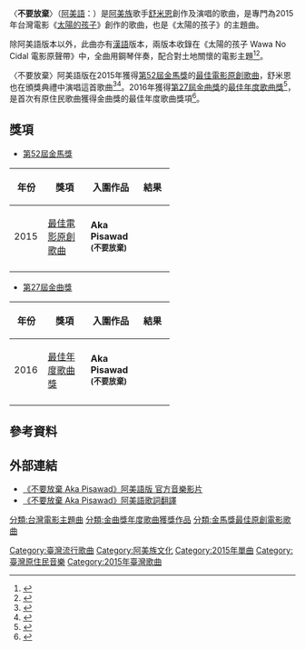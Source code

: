 {{Infobox Single 
| Name           = 不要放棄
| Artist         = [[舒米恩|舒米恩]]
| from Album     = 太陽的孩子 Wawa No Cidal電影原聲帶
| Released       = 
<!--| Language       = 阿美語-->
| Genre          = 
| Length         = 5分07秒               
| Label          = 一期一會<REF>
{{Cite web |url=http://www.musicmaniactw.com/2015/09/wawa-no-cidal.html |title=《原聲帶》太陽的孩子 Wawa No Cidal |access-date=2016-07-06 |archive-date=2021-07-12 |archive-url=https://web.archive.org/web/20210712140734/https://www.musicmaniactw.com/2015/09/wawa-no-cidal.html }}
</REF>
| Writer         = [[舒米恩|舒米恩]]
| Last single    = 美好的一天(Wawa版)
| This single    = '''不要放棄 Aka pisawad（母語版）'''
| Next single    = 這個時代（中文版）
}}
〈'''不要放棄'''〉（[[阿美語|阿美語]]：{{lang|ami|'''Aka pisawad'''}}）是[[阿美族|阿美族]]歌手[[舒米恩|舒米恩]]創作及演唱的歌曲，是專門為2015年台灣電影《[[太陽的孩子|太陽的孩子]]》創作的歌曲，也是《太陽的孩子》的主題曲。

除阿美語版本以外，此曲亦有[[中文|漢語]]版本，兩版本收錄在《太陽的孩子 Wawa No Cidal 電影原聲帶》中，全曲用鋼琴伴奏，配合對土地關懷的電影主題<ref>{{cite web |author=TOP |url=http://www.cna.com.tw/news/firstnews/201606255022-1.aspx |title=不要放棄奪金曲年度歌曲 獻給華航員工 |publisher=Cna.com.tw |date= |accessdate=2016-07-06 |archive-date=2017-06-17 |archive-url=https://web.archive.org/web/20170617202227/http://www.cna.com.tw/news/firstnews/201606255022-1.aspx }}</ref><ref>{{cite web |url=http://www.worldjournal.com/4115649/article-%E8%88%92%E7%B1%B3%E6%81%A9%E3%80%8C%E4%B8%8D%E8%A6%81%E6%94%BE%E6%A3%84%E3%80%8D-%E5%94%B1%E5%87%BA%E5%B0%8D%E5%9C%9F%E5%9C%B0%E9%97%9C%E6%87%B7/ |title=舒米恩「不要放棄」 唱出對土地關懷 |publisher=Worldjournal.com |date=2016-06-26 |accessdate=2016-07-06 |deadurl=yes |archiveurl=https://web.archive.org/web/20160817045033/http://www.worldjournal.com/4115649/article-%E8%88%92%E7%B1%B3%E6%81%A9%E3%80%8C%E4%B8%8D%E8%A6%81%E6%94%BE%E6%A3%84%E3%80%8D-%E5%94%B1%E5%87%BA%E5%B0%8D%E5%9C%9F%E5%9C%B0%E9%97%9C%E6%87%B7/ |archivedate=2016-08-17 }}</ref>。

〈不要放棄〉阿美語版在2015年獲得[[第52屆金馬獎|第52屆金馬獎]]的[[金馬獎最佳原創電影歌曲|最佳電影原創歌曲]]，舒米恩也在頒獎典禮中演唱這首歌曲<ref>{{cite web |url=http://www.vogue.com.tw/feature/entertainment/content-23355.html |title=《太陽的孩子》在說什麼？舒米恩金馬獎典禮超催淚主題曲告訴你〈不要放棄〉 |publisher=Vogue.com.tw |date=2015-11-23 |accessdate=2016-07-06 |archive-date=2019-05-11 |archive-url=https://web.archive.org/web/20190511162046/https://www.vogue.com.tw/feature/entertainment/content-23355.html }}</ref><ref>{{cite web |author=更新日期：2015-10-02 |url=http://www.worldscreen.com.tw/goods.php?goods_id=9181 |title=【太陽的孩子】風光入圍金馬三項大獎 女主角阿洛入圍新人獎 尖叫難以置信 |publisher=Worldscreen.com.tw |date=2015-10-02 |accessdate=2016-07-06 |archive-date=2016-08-16 |archive-url=https://web.archive.org/web/20160816085346/http://www.worldscreen.com.tw/goods.php?goods_id=9181 |dead-url=no }}</ref>。2016年獲得[[第27屆金曲獎|第27屆金曲獎]]的[[最佳年度歌曲獎_(金曲獎)|最佳年度歌曲獎]]<ref>{{cite web |url=http://ent.ltn.com.tw/news/breakingnews/1741684 |title=《金曲》擊退《小幸運》！《不要放棄》得最佳年度歌曲 |publisher=Ent.ltn.com.tw |date=2016-06-25 |accessdate=2016-07-06 |archive-date=2021-07-12 |archive-url=https://web.archive.org/web/20210712140910/https://ent.ltn.com.tw/news/breakingnews/1741684 }}</ref>，是首次有原住民歌曲獲得金曲獎的最佳年度歌曲獎項<ref>{{cite web |url=http://titv.ipcf.org.tw/news-22020 |title=舒米恩"不要放棄" 獲最佳年度歌曲獎 |publisher=Titv.ipcf.org.tw |date=2016-06-26 |accessdate=2016-07-06 |archive-date=2021-07-12 |archive-url=https://web.archive.org/web/20210712140903/http://titv.ipcf.org.tw/news-22020 }}</ref>。

== 獎項 ==
* [[第52屆金馬獎|第52屆金馬獎]]
{| class="wikitable" width="70%"
|-align=center
! width="10%"|年份
! width="25%"|獎項
! width="25%"|入圍作品
! width="20%"|結果
|- align=center
| 2015
| [[金馬獎最佳原創電影歌曲|最佳電影原創歌曲]]
| '''Aka Pisawad <small>(不要放棄)</small>'''
| {{Won}}
|-
|}

* [[第27屆金曲獎|第27屆金曲獎]]
{| class="wikitable" width="70%"
|-align=center
! width="10%"|年份
! width="25%"|獎項
! width="25%"|入圍作品
! width="20%"|結果
|- align=center
| 2016
| [[最佳年度歌曲獎_(金曲獎)|最佳年度歌曲獎]]
| '''Aka Pisawad <small>(不要放棄)</small>'''
| {{Won}}
|-
|}

==參考資料==
{{reflist}}

==外部連結==
* [https://www.youtube.com/watch?v=gzuEvkk-eg8 《不要放棄 Aka Pisawad》阿美語版 官方音樂影片] {{Wayback|url=https://www.youtube.com/watch?v=gzuEvkk-eg8 |date=20220331160048 }}
* [http://surge-archive.wikidot.com/aka-pisawad 《不要放棄 Aka Pisawad》阿美語歌詞翻譯] {{Wayback|url=http://surge-archive.wikidot.com/aka-pisawad |date=20220303175022 }}

{{Golden-Melody-Song}}
{{金馬獎最佳原創電影歌曲}}


[[Category:臺灣流行歌曲|Category:臺灣流行歌曲]]
[[分類:台灣電影主題曲|分類:台灣電影主題曲]]
[[Category:阿美族文化|Category:阿美族文化]]
[[分類:金曲獎年度歌曲獲獎作品|分類:金曲獎年度歌曲獲獎作品]]
[[分類:金馬獎最佳原創電影歌曲|分類:金馬獎最佳原創電影歌曲]]
[[Category:2015年單曲|Category:2015年單曲]]
[[Category:臺灣原住民音樂|Category:臺灣原住民音樂]]
[[Category:2015年臺灣歌曲|Category:2015年臺灣歌曲]]